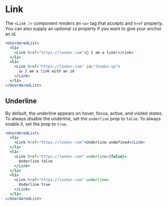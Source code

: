 
<Meta component={Link} title="Docs/Components/Actions/Link" />

# Link

The `<Link />` component renders an `<a>` tag that accepts and `href` property. You can also supply an optional `id` property if you want to give your anchor an id.

```jsx
<UnorderedList>
  <li>
    <Link href="https://looker.com">👋 I am a link!</Link>
  </li>
  <li>
    <Link href="https://looker.com" id="thumbs-up">
      👍 I am a link with an id
    </Link>
  </li>
</UnorderedList>
```

## Underline

By default, the underline appears on hover, focus, active, and visited states. To always disable the underline, set the `underline` prop to `false`. To always enable it, set the prop to `true`.

```jsx
<UnorderedList>
  <li>
    <Link href="https://looker.com">Underline undefined</Link>
  </li>
  <li>
    <Link href="https://looker.com" underline={false}>
      Underline false
    </Link>
  </li>
  <li>
    <Link href="https://looker.com" underline>
      Underline true
    </Link>
  </li>
</UnorderedList>
```
